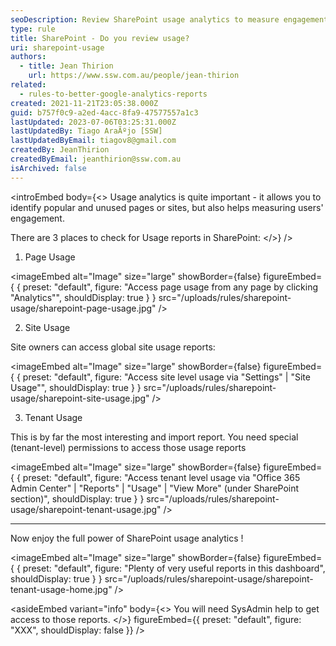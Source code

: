 ```yaml
---
seoDescription: Review SharePoint usage analytics to measure engagement and optimize popular pages or sites.
type: rule
title: SharePoint - Do you review usage?
uri: sharepoint-usage
authors:
  - title: Jean Thirion
    url: https://www.ssw.com.au/people/jean-thirion
related:
  - rules-to-better-google-analytics-reports
created: 2021-11-21T23:05:38.000Z
guid: b757f0c9-a2ed-4acc-8fa9-47577557a1c3
lastUpdated: 2023-07-06T03:25:31.000Z
lastUpdatedBy: Tiago AraÃºjo [SSW]
lastUpdatedByEmail: tiagov8@gmail.com
createdBy: JeanThirion
createdByEmail: jeanthirion@ssw.com.au
isArchived: false
---
```


<introEmbed
  body={<>
Usage analytics is quite important - it allows you to identify popular and unused pages or sites, but also helps measuring users' engagement.

There are 3 places to check for Usage reports in SharePoint:
  </>}
/>
1. Page Usage


<imageEmbed
  alt="Image"
  size="large"
  showBorder={false}
  figureEmbed={ {
    preset: "default",
    figure: "Access page usage from any page by clicking \"Analytics\"",
    shouldDisplay: true
  } }
  src="/uploads/rules/sharepoint-usage/sharepoint-page-usage.jpg"
/>

2. Site Usage

Site owners can access global site usage reports:


<imageEmbed
  alt="Image"
  size="large"
  showBorder={false}
  figureEmbed={ {
    preset: "default",
    figure: "Access site level usage via \"Settings\" | \"Site Usage\"",
    shouldDisplay: true
  } }
  src="/uploads/rules/sharepoint-usage/sharepoint-site-usage.jpg"
/>

3. Tenant Usage

This is by far the most interesting and import report. You need special (tenant-level) permissions to access those usage reports


<imageEmbed
  alt="Image"
  size="large"
  showBorder={false}
  figureEmbed={ {
    preset: "default",
    figure: "Access tenant level usage via \"Office 365 Admin Center\" | \"Reports\" | \"Usage\" | \"View More\" (under SharePoint section)",
    shouldDisplay: true
  } }
  src="/uploads/rules/sharepoint-usage/sharepoint-tenant-usage.jpg"
/>

---

Now enjoy the full power of SharePoint usage analytics !


<imageEmbed
  alt="Image"
  size="large"
  showBorder={false}
  figureEmbed={ {
    preset: "default",
    figure: "Plenty of very useful reports in this dashboard",
    shouldDisplay: true
  } }
  src="/uploads/rules/sharepoint-usage/sharepoint-tenant-usage-home.jpg"
/>

<asideEmbed
  variant="info"
  body={<>
    You will need SysAdmin help to get access to those reports.
  </>}
  figureEmbed={{
    preset: "default",
    figure: "XXX",
    shouldDisplay: false
  }}
/>
